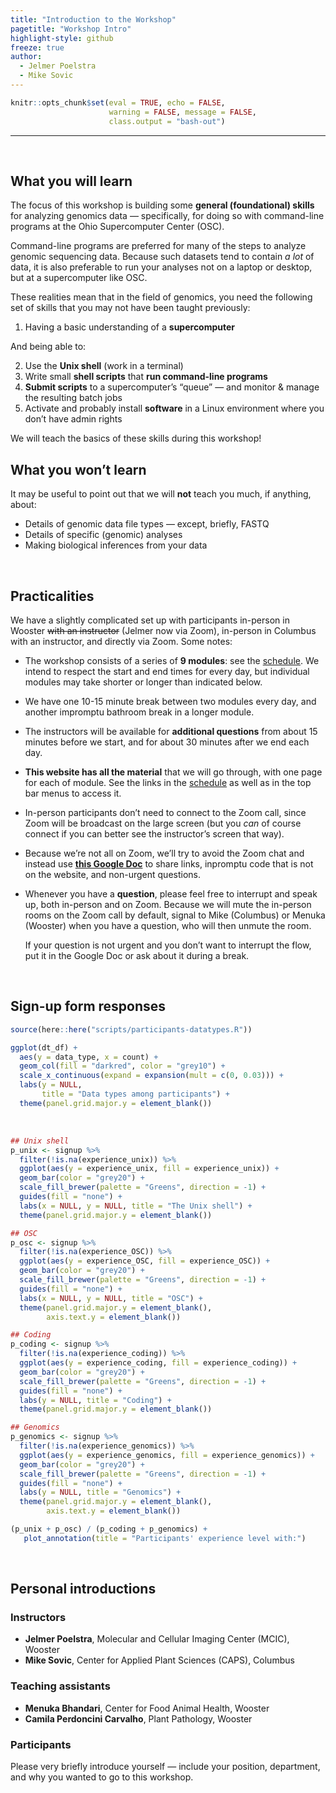 ```yaml
---
title: "Introduction to the Workshop"
pagetitle: "Workshop Intro"
highlight-style: github
freeze: true
author:
  - Jelmer Poelstra
  - Mike Sovic
---
```


```r
knitr::opts_chunk$set(eval = TRUE, echo = FALSE,
                      warning = FALSE, message = FALSE,
                      class.output = "bash-out")
```

-----

<br>

## What you will learn

The focus of this workshop is building some **general (foundational) skills**
for analyzing genomics data &mdash;
specifically, for doing so with command-line programs at the Ohio Supercomputer
Center (OSC).

Command-line programs are preferred for many of the steps to analyze genomic
sequencing data.
Because such datasets tend to contain _a lot_ of data,
it is also preferable to run your analyses not on a laptop or desktop,
but at a supercomputer like OSC.

These realities mean that in the field of genomics,
you need the following set of skills
that you may not have been taught previously:

1. Having a basic understanding of a **supercomputer**

And being able to:

2. Use the **Unix shell** (work in a terminal)
3. Write small **shell scripts** that **run command-line programs**
4. **Submit scripts** to a supercomputer's "queue" &mdash;
   and monitor & manage the resulting batch jobs
5. Activate and probably install **software** in a Linux environment where you
   don't have admin rights
  
We will teach the basics of these skills during this workshop!

:::{.callout-caution}
## What you won't learn

It may be useful to point out that we will **not** teach you much,
if anything, about:

- Details of genomic data file types &mdash; except, briefly, FASTQ
- Details of specific (genomic) analyses
- Making biological inferences from your data
:::

<br>

## Practicalities

We have a slightly complicated set up with participants in-person in Wooster
~~with an instructor~~ (Jelmer now via Zoom),
in-person in Columbus with an instructor,
and directly via Zoom.
Some notes:

- The workshop consists of a series of **9 modules**:
  see the [schedule](../index.qmd).
  We intend to respect the start and end times for every day,
  but individual modules may take shorter or longer than indicated below.
  
- We have one 10-15 minute break between two modules every day,
  and another impromptu bathroom break in a longer module.
  
- The instructors will be available for **additional questions**
  from about 15 minutes before we start,
  and for about 30 minutes after we end each day.

- **This website has all the material** that we will go through,
  with one page for each of module.
  See the links in the [schedule](../index.qmd) as well as in the top bar menus
  to access it.

- In-person participants don't need to connect to the Zoom call,
  since Zoom will be broadcast on the large screen
  (but you _can_ of course connect
  if you can better see the instructor's screen that way).

- Because we're not all on Zoom,
  we'll try to avoid the Zoom chat and instead use
  **[this Google Doc](https://docs.google.com/document/d/1M_BSRtnG3QYjntpgxbMENr_ZJGrA35B1e7E0Dn0hK5Q/edit?usp=sharing)**
  to share links, inpromptu code that is not on the website,
  and non-urgent questions.
  
- Whenever you have a **question**,
  please feel free to interrupt and speak up,
  both in-person and on Zoom.
  Because we will mute the in-person rooms on the Zoom call by default,
  signal to Mike (Columbus) or Menuka (Wooster) when you have a question,
  who will then unmute the room.
  
  If your question is not urgent and you don't want to interrupt the flow,
  put it in the Google Doc or ask about it during a break.

<br>

## Sign-up form responses

```r
source(here::here("scripts/participants-datatypes.R"))
```

```r
ggplot(dt_df) +
  aes(y = data_type, x = count) +
  geom_col(fill = "darkred", color = "grey10") +
  scale_x_continuous(expand = expansion(mult = c(0, 0.03))) +
  labs(y = NULL,
       title = "Data types among participants") +
  theme(panel.grid.major.y = element_blank())
```

<br>

```r
## Unix shell
p_unix <- signup %>%
  filter(!is.na(experience_unix)) %>%
  ggplot(aes(y = experience_unix, fill = experience_unix)) +
  geom_bar(color = "grey20") +
  scale_fill_brewer(palette = "Greens", direction = -1) +
  guides(fill = "none") +
  labs(x = NULL, y = NULL, title = "The Unix shell") +
  theme(panel.grid.major.y = element_blank())

## OSC
p_osc <- signup %>%
  filter(!is.na(experience_OSC)) %>%
  ggplot(aes(y = experience_OSC, fill = experience_OSC)) +
  geom_bar(color = "grey20") +
  scale_fill_brewer(palette = "Greens", direction = -1) +
  guides(fill = "none") +
  labs(x = NULL, y = NULL, title = "OSC") +
  theme(panel.grid.major.y = element_blank(),
        axis.text.y = element_blank())

## Coding
p_coding <- signup %>%
  filter(!is.na(experience_coding)) %>%
  ggplot(aes(y = experience_coding, fill = experience_coding)) +
  geom_bar(color = "grey20") +
  scale_fill_brewer(palette = "Greens", direction = -1) +
  guides(fill = "none") +
  labs(y = NULL, title = "Coding") +
  theme(panel.grid.major.y = element_blank())

## Genomics
p_genomics <- signup %>%
  filter(!is.na(experience_genomics)) %>%
  ggplot(aes(y = experience_genomics, fill = experience_genomics)) +
  geom_bar(color = "grey20") +
  scale_fill_brewer(palette = "Greens", direction = -1) +
  guides(fill = "none") +
  labs(y = NULL, title = "Genomics") +
  theme(panel.grid.major.y = element_blank(),
        axis.text.y = element_blank())

(p_unix + p_osc) / (p_coding + p_genomics) +
   plot_annotation(title = "Participants' experience level with:")
```

<br>

## Personal introductions

### Instructors

- **Jelmer Poelstra**, Molecular and Cellular Imaging Center (MCIC), Wooster
- **Mike Sovic**, Center for Applied Plant Sciences (CAPS), Columbus

### Teaching assistants

- **Menuka Bhandari**, Center for Food Animal Health, Wooster
- **Camila Perdoncini Carvalho**, Plant Pathology, Wooster

### Participants

Please very briefly introduce yourself &mdash;
include your position, department, and why you wanted to go to this workshop.

